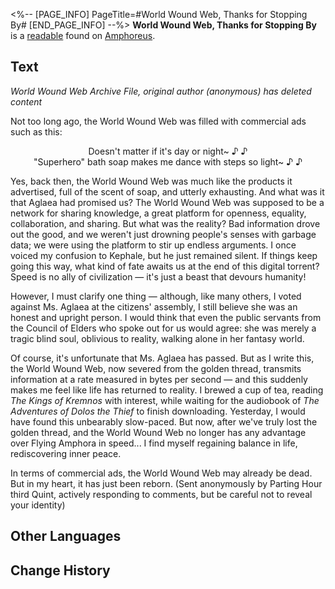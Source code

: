 <%-- [PAGE_INFO]
PageTitle=#World Wound Web, Thanks for Stopping By#
[END_PAGE_INFO] --%>
{{Readable Infobox
|id           = 537
|partIds      = 190866
|title        = 
|image        = Item World Wound Web, Thanks for Stopping By.png
|world        = Amphoreus
|parts        = 1
|author       = <!--to be added-->
|description  = A message with questionable intentions that once appeared on a teleslate before being deleted by its author.
|part1        = World Wound Web, Thanks for Stopping By
|source1      = {{cx|Source missing}}
|characters   = Aglaea; Kephale
|factions     = 
}}
'''World Wound Web, Thanks for Stopping By''' is a [[readable]] found on [[Amphoreus]].
<!--
==Location==
{{Map Embed|<map name>|<marker id>}}
-->
==Text==
''World Wound Web Archive File, original author (anonymous) has deleted content''

Not too long ago, the World Wound Web was filled with commercial ads such as this:

<div align="center">Doesn't matter if it's day or night~ ♪ ♪<br />
"Superhero" bath soap makes me dance with steps so light~ ♪ ♪</div>

Yes, back then, the World Wound Web was much like the products it advertised, full of the scent of soap, and utterly exhausting. And what was it that Aglaea had promised us? The World Wound Web was supposed to be a network for sharing knowledge, a great platform for openness, equality, collaboration, and sharing. But what was the reality? Bad information drove out the good, and we weren't just drowning people's senses with garbage data; we were using the platform to stir up endless arguments. I once voiced my confusion to Kephale, but he just remained silent. If things keep going this way, what kind of fate awaits us at the end of this digital torrent? Speed is no ally of civilization &mdash; it's just a beast that devours humanity!

However, I must clarify one thing &mdash; although, like many others, I voted against Ms. Aglaea at the citizens' assembly, I still believe she was an honest and upright person. I would think that even the public servants from the Council of Elders who spoke out for us would agree: she was merely a tragic blind soul, oblivious to reality, walking alone in her fantasy world.

Of course, it's unfortunate that Ms. Aglaea has passed. But as I write this, the World Wound Web, now severed from the golden thread, transmits information at a rate measured in bytes per second &mdash; and this suddenly makes me feel like life has returned to reality. I brewed a cup of tea, reading ''The Kings of Kremnos'' with interest, while waiting for the audiobook of ''The Adventures of Dolos the Thief'' to finish downloading. Yesterday, I would have found this unbearably slow-paced. But now, after we've truly lost the golden thread, and the World Wound Web no longer has any advantage over Flying Amphora in speed... I find myself regaining balance in life, rediscovering inner peace.

In terms of commercial ads, the World Wound Web may already be dead. But in my heart, it has just been reborn. (Sent anonymously by Parting Hour third Quint, actively responding to comments, but be careful not to reveal your identity)

<!--
==Trivia==
* 
-->
==Other Languages==
{{Other Languages
|en   = World Wound Web, Thanks for Stopping By
|zhs  = 万帷网，感谢你停下来
|zht  = 萬帷網，感謝你停下來
|ja   = ディアディクティオ、止まってくれてありがとう
|ko   = 누리망, 멈춰 줘서 고마워
|es   = Web Wau Wuo, gracias por detenerte
|fr   = Toile, merci de ta visite
|ru   = Всесветная сеть: Спасибо, что заглянули
|th   = หมื่นม่านเน็ต ขอบคุณที่ยอมหยุด
|vi   = World Wound Web, Cảm Ơn Vì Đã Dừng Lại
|de   = Weltgewebtes Netz, danke fürs Vorbeischauen
|id   = Wadah Wawasan Wahah, Terima Kasih Sudah Mampir
|pt   = Rede Mundial de Conexões, Obrigado por Vir
}}

==Change History==
{{Change History|3.3}}